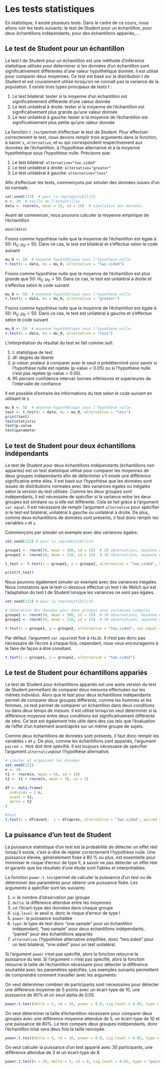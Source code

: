 # Les tests statistiques

En statistique, il existe plusieurs tests. Dans le cadre de ce cours, nous allons voir les tests suivants: le test de Student pour un échantillon, pour deux échantillons indépendants, pour des échantillons appariés,...

## Le test de Student pour un échantillon   

Le test t de Student pour un échantillon est une méthode d'inférence statistique utilisée pour déterminer si les données d'un échantillon sont significativement différentes d'une valeur hypothétique donnée. Il est utilisé pour comparer deux moyennes. Ce test est basé sur la distribution t de Student et est couramment utilisé lorsqu'on ne connaît pas la variance de la population. Il existe trois types principaux de tests t :

1. Le test bilatéral: tester si la moyenne d'un échantillon est significativement différente d'une valeur donnée
1. Le test unilatéral à droite: tester si la moyenne de l'échantillon est significativement plus grande qu'une valeur donnée
1. Le test unilatéral à gauche: tester si la moyenne de l'échantillon est significativement plus petite qu'une valeur donnée

La fonction `t.test`permet d'effectuer le test de Student. Pour effectuer correctement le test, nous devons remplir trois arguments dans la fonction, à savoir `x`, `alternative`, et `mu` qui correspondent respectivement aux données de l'échantillon, à l'hypothèse alternarive et à la moyenne hypothétique sous l'hypothèse nulle. Précisons que: 

1. Le test bilatéral: `alternative="two.sided"`
1. Le test unilatéral à droite: `alternative="greater"`
1. Le test unilatéral à gauche: `alternative="less"`

Afin d'effectuer les tests, commençons par simuler des données issues d'un loi normale. 

```{r echo=TRUE}

set.seed(123)  # pour la reproductibilité
n <- 30  # taille de l'échantillon
data <- rnorm(n, mean = 55, sd = 10)  # simulation des données 

```

Avant de commencer, nous pouvons calculer la moyenne empirique de l'échantillon 

```{r echo=TRUE}

mean(data)

```

Fixons comme hypothèse nulle que la moyenne de l'échantillon est égale à 50: $H_{0}$: $\mu_{0}=50$. Dans ce cas, le test est bilatéral et s'effectue selon le code suivant

```{r echo=TRUE}

mu_0 <- 50  # moyenne hypothétique sous l'hypothèse nulle 
t.test(x = data, mu = mu_0, alternative = "two.sided")

```

Fixons comme hypothèse nulle que la moyenne de l'échantillon est plus grande que 50: $H_{0}$: $\mu_{0}>50$. Dans ce cas, le test est unilatéral à droite et s'effectue selon le code suivant

```{r echo=TRUE}

mu_0 <- 50  # moyenne hypothétique sous l'hypothèse nulle 
t.test(x = data, mu = mu_0, alternative = "greater")

```

Fixons comme hypothèse nulle que la moyenne de l'échantillon est égale à 50: $H_{0}$: $\mu_{0}<50$. Dans ce cas, le test est unilatéral à gauche et s'effectue selon le code suivant

```{r echo=TRUE}

mu_0 <- 50  # moyenne hypothétique sous l'hypothèse nulle 
t.test(x = data, mu = mu_0, alternative = "less")

```

L'interprétation du résultat du test se fait comme suit: 

1. t: statistique de test 
1. df: degrés de liberté 
1. p-value: pvaleur à comparer avec le seuil $\alpha$ prédéterminé pour savoir si l'hypothèse nulle est rejetée (p-value$<0.05$) ou si l'hypothèse nulle n'est pas rejetée (p-value$>0.05$). 
1. 95 percent confidence interval: bornes inférieures et supérieures de l'intervalle de confiance

Il est possible d'extraire les informations du test selon le code suivant en utilisant le `$`

```{r echo=TRUE}

mu_0 <- 50  # moyenne hypothétique sous l'hypothèse nulle 
test <- t.test(x = data, mu = mu_0, alternative = "less")
print(test)
test$statistic
test$p.value
test$parameter
```
## Le test de Student pour deux échantillons indépendants 

Le test de Student pour deux échantillons indépendants (échantillons non appariés) est un test statistique utilisé pour comparer les moyennes de deux groupes indépendants afin de déterminer s'il existe une différence significative entre elles. Il est basé sur l’hypothèse que les données sont issues de distributions normales avec des variances égales ou inégales selon la version du test utilisée. Comme les deux groupes sont indépendants, il est nécessaire de spécifier si la variance entre les deux groupes est similaire ou si elle est différente. Cela se fait grâce à l'argument `var.equal`. Il est nécessaire de remplir l'argument `alternative` pour spécifier si le test est bilatéral, unilatéral à gauche ou unilatéral à droite. De plus, comme deux échantillons de données sont présents, il faut donc remplir les variables `x` et `y`.

Commençons par simuler un exemple avec des variances égales:

```{r}

set.seed(123) # pour la reproductibilité

groupe1 <- rnorm(30, mean = 100, sd = 15)  # 30 observations, moyenne de 100, écart-type de 15
groupe2 <- rnorm(30, mean = 110, sd = 15)  # 30 observations, moyenne de 110, écart-type de 15

t_test <- t.test(x = groupe1, y = groupe2, alternative = "two.sided", var.equal = TRUE)  # Test avec variances égales

print(t_test)


```
Nous pouvons également simuler un exemple avec des variances inégales. Nous constatons que le test ci-dessous effectue un test t de Welch qui est l'adaptation du test t de Student lorsque les variances ne sont pas égales. 

```{r}

set.seed(123) # pour la reproductibilité

# Génération des données pour deux groupes avec variances inégales
groupe1 <- rnorm(30, mean = 100, sd = 15)  # 30 observations, moyenne de 100, écart-type de 15
groupe2 <- rnorm(30, mean = 110, sd = 25)  # 30 observations, moyenne de 100, écart-type de 25

t.test(x = groupe1, y = groupe2, alternative = "two.sided", var.equal = FALSE)

```

Par défaut, l'argument `var.equal`est fixé à `FALSE`. Il n'est pas donc pas nécessaire de l'écrire à chaque fois, cependant, nous vous encourageons à le faire de façon à être consitant. 

```{r}

t.test(x = groupe1, y = groupe2, alternative = "two.sided")

```

## Le test de Student pour échantillons appariés

Le test de Student pour échantillons appariés est une autre version du test de Student permettant de comparer deux mesures effectuées sur les mêmes individus. Alors que le test pour deux échantillons indépendants permet de comparer deux groupes différents, comme les hommes et les femmes, ce test permet de comparer un échantillon dans deux conditions ou dans deux temps de mesure. Il est utilisé lorsqu’on veut déterminer si la différence moyenne entre deux conditions est significativement différente de zéro. Ce test est également très utile dans des cas tels que l’évaluation de l'effet d'un traitement avant/après sur un même groupe de sujets.

Comme deux échantillons de données sont présents, il faut donc remplir les variables `x` et `y`. De plus, comme les échantillons sont appariés, l'argument `paired = TRUE` doit être spécifié. Il est toujours nécessaire de spécifier l'argument `alternative`pour l'hypothèse alternative. 

```{r}

# simuler et organiser les données 
set.seed(123)  
n <- 30
t1 <- rnorm(n, mean = 50, sd = 10)  
t2 <- t1 + rnorm(n, mean = 10, sd = 5)  

df <- data.frame(
  individu = 1:n,
  avant = t1,
  apres = t2
)

#test
t.test(x = df$avant,  y = df$apres, alternative = "two.sided", paired = TRUE)


```

## La puissance d'un test de Student 

La puissance statistique d’un test est la probabilité de détecter un effet réel lorsqu’il existe, c’est-à-dire de rejeter correctement l’hypothèse nulle. Une puissance élevée, généralement fixée à 80 % ou plus, est essentielle pour minimiser le risque d’erreur de type II, à savoir ne pas détecter un effet réel et garantir que les résultats d’une étude sont fiables et interprétables.

La fonction `power.t.test`permet de calculer la puissance d'un test ou de déterminer des paramètres pour obtenir une puissance fixée. Les arguments à spécifier sont les suivants: 

1. `n`: le nombre d'observation par groupe 
1. `delta`: la différence attendue entre les moyennes 
1. `sd`: l'écart-type des données dans chaque groupe 
1. `sig.level`: le seuil $\alpha$, donc le risque d'erreur de type I
1. `power`: la puissance souhaitée 
1. `type`: le type de test donc "one.sample" pour un échantillon indépendant, "two.sample" pour deux échantillons indépendants, "paired" pour des échantillons appariés
1. `alternative`: l'hypothèse alternative simplifiée, donc "two.sided" pour un test bilatéral, "one.sided" pour un test unilatéral. 

Si l'argument `power` n'est pas spécifié, alors la fonction retourne la puissance du test. Si l'argument `n` n'est pas spécifié, alors la fonction retourne la taille de l'échantillon nécessaire pour détecter la différence souhaitée avec les paramètres spécifiés. Les exemples suivants permettent de comprendre comment travailler avec les arguments: 

On veut déterminer combien de participants sont nécessaires pour détecter une différence moyenne de 5 points avec un écart-type de 10, une puissance de 80% et un seuil alpha de 0.05. 

```{r}

power.t.test(delta = 5, sd = 10, power = 0.8, sig.level = 0.05, type = "one.sample")

```

On veut déterminer la taille d’échantillon nécessaire pour comparer deux groupes avec une différence moyenne attendue de 5, un écart-type de 10 et une puissance de 80%. Le test compare deux groupes indépendants, donc l’échantillon total sera deux fois la taille renvoyée.

```{r}

power.t.test(delta = 5, sd = 10, power = 0.8, sig.level = 0.05, type = "two.sample")

```

On veut calculer la puissance d’un test apparié avec 30 participants, une différence attendue de 3 et un écart-type de 8.

```{r}

power.t.test(n = 30, delta = 3, sd = 8, sig.level = 0.05, type = "paired")

```